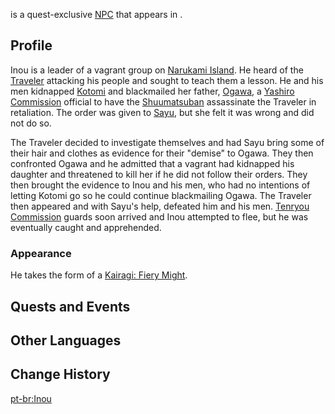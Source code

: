 {{Character Infobox
|image            = NPC Inou.png
|voiceEN          = 
|voiceCN          = 
|voiceJP          = 
|voiceKR          = 
|region           = Inazuma
|location         = Inazuma
|affiliation      = Kairagi
|title            = Avaricious Kairagi Leader
|type             = Quest NPC
}}
{{Lang|'''Inou'''|ja=稲生|ja_rm=Inou}} is a quest-exclusive [[NPC]] that appears in {{Quest|Shuumatsuban Suspicions}}.

==Profile==
Inou is a leader of a vagrant group on [[Narukami Island]]. He heard of the [[Traveler]] attacking his people and sought to teach them a lesson. He and his men kidnapped [[Kotomi]] and blackmailed her father, [[Ogawa]], a [[Yashiro Commission]] official to have the [[Shuumatsuban]] assassinate the Traveler in retaliation. The order was given to [[Sayu]], but she felt it was wrong and did not do so.

The Traveler decided to investigate themselves and had Sayu bring some of their hair and clothes as evidence for their "demise" to Ogawa. They then confronted Ogawa and he admitted that a vagrant had kidnapped his daughter and threatened to kill her if he did not follow their orders. They then brought the evidence to Inou and his men, who had no intentions of letting Kotomi go so he could continue blackmailing Ogawa. The Traveler then appeared and with Sayu's help, defeated him and his men. [[Tenryou Commission]] guards soon arrived and Inou attempted to flee, but he was eventually caught and apprehended.

===Appearance===
He takes the form of a [[Kairagi: Fiery Might]].

==Quests and Events==
{{Quests and Events}}

==Other Languages==
{{Other Languages
|default_hidden = 1
|en      = Inou
|zhs     = 稻生
|zhs_rm  = Dàoshēng
|zht     = 稻生
|zht_rm  = Dàoshēng
|ja      = 稲生
|ja_rm   = Inou
|ko      = 이노우
|es      = Inou
|fr      = Inou
|ru      = Ино
|th      = Inou
|vi      = Inou
|de      = Inou
|id      = Inou
|pt      = Inou
|tr      = Inou
|it      = Inou
}}

==Change History==
{{Change History|2.2}}
<!--
==References==
{{Reflist}}-->

[[pt-br:Inou]]